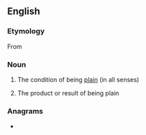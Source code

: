 ==English==

===Etymology===
From {{suffix|plain|ness|lang=en}}

===Noun===
{{en-noun|-|es}}

# {{lb|en|uncountable}} The condition of being [[plain]] (in all senses)
# {{lb|en|countable}} The product or result of being plain

===Anagrams===
* {{l|en|snaplines}}